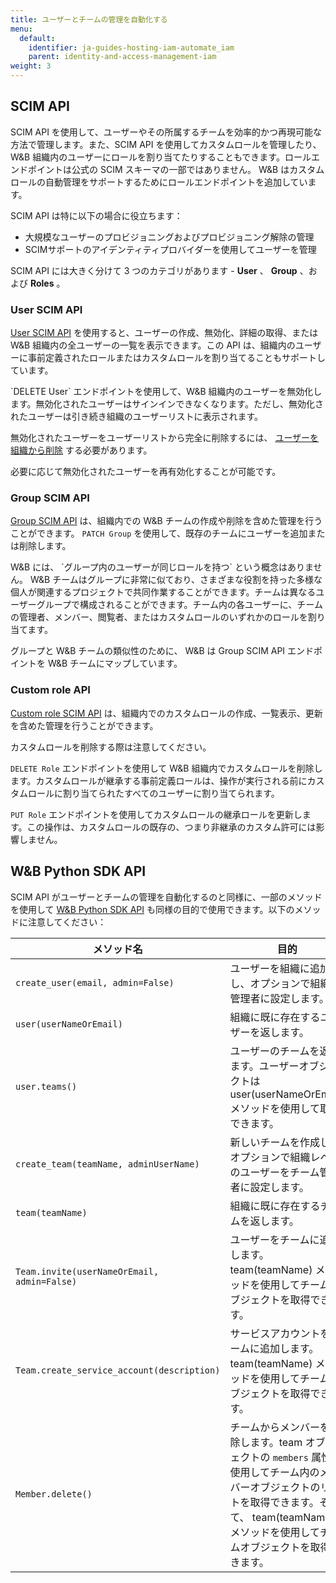 ```yaml
---
title: ユーザーとチームの管理を自動化する
menu:
  default:
    identifier: ja-guides-hosting-iam-automate_iam
    parent: identity-and-access-management-iam
weight: 3
---
```


## SCIM API

SCIM API を使用して、ユーザーやその所属するチームを効率的かつ再現可能な方法で管理します。また、SCIM API を使用してカスタムロールを管理したり、 W&B 組織内のユーザーにロールを割り当てたりすることもできます。ロールエンドポイントは公式の SCIM スキーマの一部ではありません。 W&B はカスタムロールの自動管理をサポートするためにロールエンドポイントを追加しています。

SCIM API は特に以下の場合に役立ちます：

* 大規模なユーザーのプロビジョニングおよびプロビジョニング解除の管理
* SCIMサポートのアイデンティティプロバイダーを使用してユーザーを管理

SCIM API には大きく分けて 3 つのカテゴリがあります - **User** 、 **Group** 、および **Roles** 。

### User SCIM API

[User SCIM API](/ja/./scim#user-resource) を使用すると、ユーザーの作成、無効化、詳細の取得、または W&B 組織内の全ユーザーの一覧を表示できます。この API は、組織内のユーザーに事前定義されたロールまたはカスタムロールを割り当てることもサポートしています。

<Note>
`DELETE User` エンドポイントを使用して、W&B 組織内のユーザーを無効化します。無効化されたユーザーはサインインできなくなります。ただし、無効化されたユーザーは引き続き組織のユーザーリストに表示されます。

無効化されたユーザーをユーザーリストから完全に削除するには、 [ユーザーを組織から削除](/ja/access-management/manage-organization#remove-a-user) する必要があります。

必要に応じて無効化されたユーザーを再有効化することが可能です。
</Note>

### Group SCIM API

[Group SCIM API](/ja/./scim#group-resource) は、組織内での W&B チームの作成や削除を含めた管理を行うことができます。 `PATCH Group` を使用して、既存のチームにユーザーを追加または削除します。

<Note>
W&B には、 `グループ内のユーザーが同じロールを持つ` という概念はありません。 W&B チームはグループに非常に似ており、さまざまな役割を持った多様な個人が関連するプロジェクトで共同作業することができます。チームは異なるユーザーグループで構成されることができます。チーム内の各ユーザーに、チームの管理者、メンバー、閲覧者、またはカスタムロールのいずれかのロールを割り当てます。

グループと W&B チームの類似性のために、 W&B は Group SCIM API エンドポイントを W&B チームにマップしています。
</Note>

### Custom role API

[Custom role SCIM API](/ja/./scim#role-resource) は、組織内でのカスタムロールの作成、一覧表示、更新を含めた管理を行うことができます。

<Warning>
カスタムロールを削除する際は注意してください。

`DELETE Role` エンドポイントを使用して W&B 組織内でカスタムロールを削除します。カスタムロールが継承する事前定義ロールは、操作が実行される前にカスタムロールに割り当てられたすべてのユーザーに割り当てられます。

`PUT Role` エンドポイントを使用してカスタムロールの継承ロールを更新します。この操作は、カスタムロールの既存の、つまり非継承のカスタム許可には影響しません。
</Warning>

## W&B Python SDK API

SCIM API がユーザーとチームの管理を自動化するのと同様に、一部のメソッドを使用して [W&B Python SDK API](/ja/ref/python/public-api/api) も同様の目的で使用できます。以下のメソッドに注意してください：

| メソッド名 | 目的 |
|-------------|---------|
| `create_user(email, admin=False)` | ユーザーを組織に追加し、オプションで組織の管理者に設定します。 |
| `user(userNameOrEmail)` | 組織に既に存在するユーザーを返します。 |
| `user.teams()` | ユーザーのチームを返します。ユーザーオブジェクトは user(userNameOrEmail) メソッドを使用して取得できます。 |
| `create_team(teamName, adminUserName)` | 新しいチームを作成し、オプションで組織レベルのユーザーをチーム管理者に設定します。 |
| `team(teamName)` | 組織に既に存在するチームを返します。 |
| `Team.invite(userNameOrEmail, admin=False)` | ユーザーをチームに追加します。team(teamName) メソッドを使用してチームオブジェクトを取得できます。 |
| `Team.create_service_account(description)` | サービスアカウントをチームに追加します。team(teamName) メソッドを使用してチームオブジェクトを取得できます。 |
| `Member.delete()` | チームからメンバーを削除します。team オブジェクトの `members` 属性を使用してチーム内のメンバーオブジェクトのリストを取得できます。そして、 team(teamName) メソッドを使用してチームオブジェクトを取得できます。 |